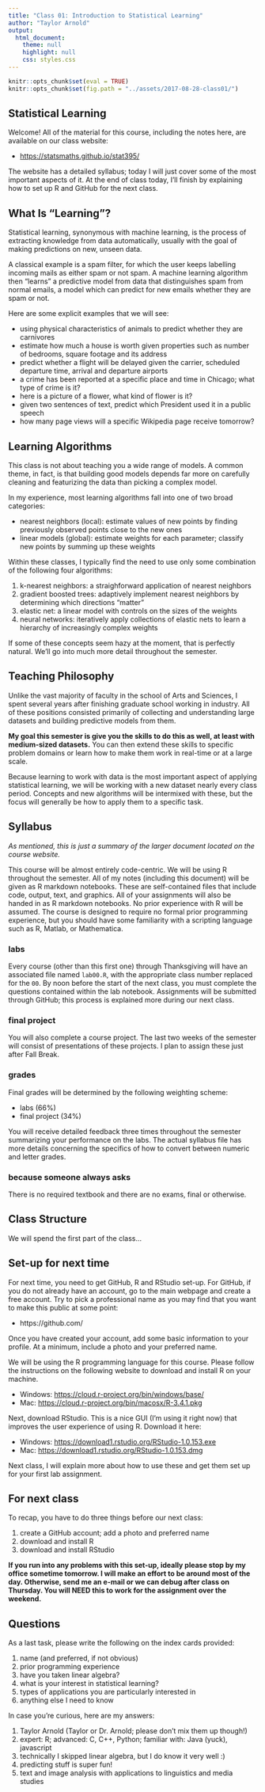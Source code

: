 ```yaml
---
title: "Class 01: Introduction to Statistical Learning"
author: "Taylor Arnold"
output:
  html_document:
    theme: null
    highlight: null
    css: styles.css
---
```


```r
knitr::opts_chunk$set(eval = TRUE)
knitr::opts_chunk$set(fig.path = "../assets/2017-08-28-class01/")
```

## Statistical Learning

Welcome! All of the material for this course, including the
notes here, are available on our class website:

- [https://statsmaths.github.io/stat395/](https://statsmaths.github.io/stat395/)

The website has a detailed syllabus; today I will just cover some of the
most important aspects of it. At the end of class today, I'll finish by
explaining how to set up R and GitHub for the next class.

## What Is "Learning"?

Statistical learning, synonymous with machine learning, is the process
of extracting knowledge from data automatically, usually with the goal
of making predictions on new, unseen data.

A classical example is a spam filter, for which the user keeps labelling
incoming mails as either spam or not spam. A machine learning algorithm
then "learns" a predictive model from data that distinguishes spam from
normal emails, a model which can predict for new emails whether they
are spam or not.

Here are some explicit examples that we will see:

- using physical characteristics of animals to predict whether
they are carnivores
- estimate how much a house is worth given properties such as
number of bedrooms, square footage and its address
- predict whether a flight will be delayed given the carrier,
scheduled departure time, arrival and departure airports
- a crime has been reported at a specific place and time in
Chicago; what type of crime is it?
- here is a picture of a flower, what kind of flower is it?
- given two sentences of text, predict which President used it
in a public speech
- how many page views will a specific Wikipedia page receive
tomorrow?

## Learning Algorithms

This class is not about teaching you a wide range of models.
A common theme, in fact, is that building good models depends
far more on carefully cleaning and featurizing the data than
picking a complex model.

In my experience, most learning algorithms fall into one of
two broad categories:

- nearest neighbors (local): estimate values of new points by
finding previously observed points close to the new ones
- linear models (global): estimate weights for each parameter;
classify new points by summing up these weights

Within these classes, I typically find the need to use only
some combination of the following four algorithms:

1. k-nearest neighbors: a straighforward application of
nearest neighbors
1. gradient boosted trees: adaptively implement nearest
neighbors by determining which directions "matter"
1. elastic net: a linear model with controls on the sizes of the
weights
1. neural networks: iteratively apply collections of elastic
nets to learn a hierarchy of increasingly complex weights

If some of these concepts seem hazy at the moment, that is
perfectly natural. We'll go into much more detail throughout
the semester.

## Teaching Philosophy

Unlike the vast majority of faculty in the school of Arts and
Sciences, I spent several years after finishing graduate school
working in industry. All of these positions consisted primarily
of collecting and understanding large datasets and building
predictive models from them.

**My goal this semester is give you the skills to do this as well,
at least with medium-sized datasets.** You can then extend
these skills to specific problem domains or learn how to make
them work in real-time or at a large scale.

Because learning to work with data is the most important aspect
of applying statistical learning, we will be working with a
new dataset nearly every class period. Concepts and new
algorithms will be intermixed with these, but the focus will
generally be how to apply them to a specific task.

## Syllabus

*As mentioned, this is just a summary of the larger document located
on the course website.*

This course will be almost entirely code-centric. We will be using R
throughout the semester. All of my notes (including this document) will be
given as R markdown notebooks. These are self-contained files that include
code, output, text, and graphics. All of your assignments will also be
handed in as R markdown notebooks. No prior experience with R will be
assumed. The course is designed to require no formal prior programming
experience, but you should have some familiarity with a scripting
language such as R, Matlab, or Mathematica.

### labs

Every course (other than this first one) through Thanksgiving will
have an associated file named `lab00.R`, with the appropriate
class number replaced for the `00`.
By noon before the start of the next class, you must complete the
questions contained within the lab notebook. Assignments will be
submitted through GitHub; this process is explained more during
our next class.

### final project

You will also complete a course project. The last two weeks of the
semester will consist of presentations of these projects. I plan to
assign these just after Fall Break.

### grades

Final grades will be determined by the following weighting scheme:

- labs (66%)
- final project (34%)

You will receive detailed feedback three times throughout the
semester summarizing your performance on the labs. The actual
syllabus file has more details concerning the specifics of
how to convert between numeric and letter grades.

### because someone always asks

There is no required textbook and there are no exams, final or
otherwise.

## Class Structure

We will spend the first part of the class...

## Set-up for next time

For next time, you need to get GitHub, R and RStudio set-up.
For GitHub, if you do not already have an account, go to the main
webpage and create a free account. Try to pick a professional name
as you may find that you want to make this public at some point:

- https://github.com/

Once you have created your account, add some basic information
to your profile. At a minimum, include a photo and your preferred
name.

We will be using the R programming language for this course. Please follow
the instructions on the following website to download and install R on
your machine.

- Windows: [https://cloud.r-project.org/bin/windows/base/](https://cloud.r-project.org/bin/windows/base/)
- Mac: [https://cloud.r-project.org/bin/macosx/R-3.4.1.pkg](https://cloud.r-project.org/bin/macosx/R-3.4.1.pkg)

Next, download RStudio. This is a nice GUI (I'm using it right now) that
improves the user experience of using R. Download it here:

- Windows: [https://download1.rstudio.org/RStudio-1.0.153.exe](https://download1.rstudio.org/RStudio-1.0.153.exe)
- Mac: [https://download1.rstudio.org/RStudio-1.0.153.dmg](https://download1.rstudio.org/RStudio-1.0.153.dmg)

Next class, I will explain more about how to use these and
get them set up for your first lab assignment.

## For next class

To recap, you have to do three things before our next class:

1. create a GitHub account; add a photo and preferred name
2. download and install R
3. download and install RStudio

**If you run into any problems with this set-up, ideally please stop
by my office sometime tomorrow. I will make an effort to be around
most of the day. Otherwise, send me an e-mail or we can debug after
class on Thursday. You will NEED this to work for the assignment over
the weekend.**

## Questions

As a last task, please write the following on the index cards provided:

1. name (and preferred, if not obvious)
2. prior programming experience
3. have you taken linear algebra?
4. what is your interest in statistical learning?
5. types of applications you are particularly interested in
6. anything else I need to know

In case you're curious, here are my answers:

1. Taylor Arnold (Taylor or Dr. Arnold; please don't mix them up though!)
2. expert: R; advanced: C, C++, Python; familiar with: Java (yuck), javascript
3. technically I skipped linear algebra, but I do know it very well :)
4. predicting stuff is super fun!
5. text and image analysis with applications to linguistics and media studies

